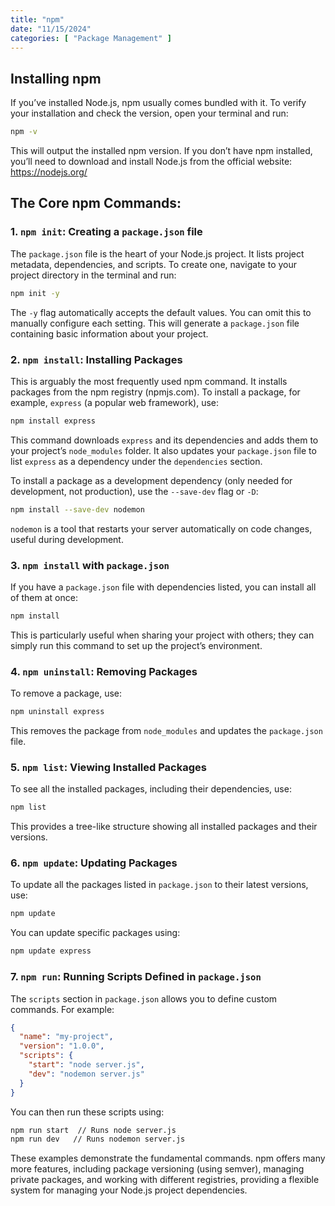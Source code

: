 ```yaml
---
title: "npm"
date: "11/15/2024"
categories: [ "Package Management" ]
---
```

## Installing npm

If you've installed Node.js, npm usually comes bundled with it.  To verify your installation and check the version, open your terminal and run:

```bash
npm -v
```

This will output the installed npm version. If you don't have npm installed, you'll need to download and install Node.js from the official website: [https://nodejs.org/](https://nodejs.org/)


##  The Core npm Commands:

### 1.  `npm init`: Creating a `package.json` file

The `package.json` file is the heart of your Node.js project. It lists project metadata, dependencies, and scripts.  To create one, navigate to your project directory in the terminal and run:

```bash
npm init -y
```

The `-y` flag automatically accepts the default values.  You can omit this to manually configure each setting. This will generate a `package.json` file containing basic information about your project.


### 2. `npm install`: Installing Packages

This is arguably the most frequently used npm command.  It installs packages from the npm registry (npmjs.com).  To install a package, for example, `express` (a popular web framework), use:

```bash
npm install express
```

This command downloads `express` and its dependencies and adds them to your project's `node_modules` folder.  It also updates your `package.json` file to list `express` as a dependency under the `dependencies` section.

To install a package as a development dependency (only needed for development, not production), use the `--save-dev` flag or `-D`:

```bash
npm install --save-dev nodemon
```

`nodemon` is a tool that restarts your server automatically on code changes, useful during development.


### 3. `npm install` with `package.json`

If you have a `package.json` file with dependencies listed, you can install all of them at once:

```bash
npm install
```

This is particularly useful when sharing your project with others; they can simply run this command to set up the project's environment.



### 4.  `npm uninstall`: Removing Packages

To remove a package, use:

```bash
npm uninstall express
```

This removes the package from `node_modules` and updates the `package.json` file.


### 5.  `npm list`: Viewing Installed Packages

To see all the installed packages, including their dependencies, use:

```bash
npm list
```

This provides a tree-like structure showing all installed packages and their versions.


### 6. `npm update`: Updating Packages

To update all the packages listed in `package.json` to their latest versions, use:

```bash
npm update
```

You can update specific packages using:

```bash
npm update express
```


### 7. `npm run`: Running Scripts Defined in `package.json`

The `scripts` section in `package.json` allows you to define custom commands.  For example:

```json
{
  "name": "my-project",
  "version": "1.0.0",
  "scripts": {
    "start": "node server.js",
    "dev": "nodemon server.js"
  }
}
```

You can then run these scripts using:

```bash
npm run start  // Runs node server.js
npm run dev   // Runs nodemon server.js
```

These examples demonstrate the fundamental commands. npm offers many more features, including package versioning (using semver), managing private packages, and working with different registries, providing a flexible system for managing your Node.js project dependencies.

